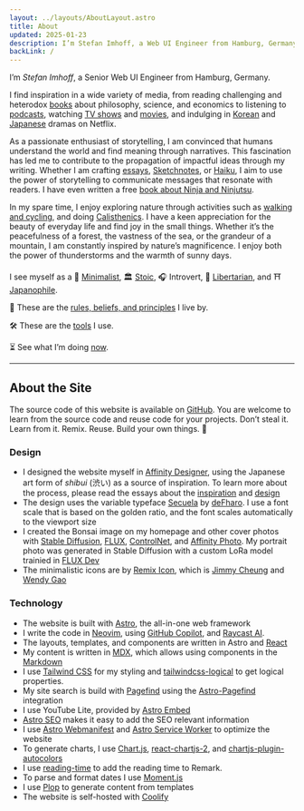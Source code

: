 ```yaml
---
layout: ../layouts/AboutLayout.astro
title: About
updated: 2025-01-23
description: I’m Stefan Imhoff, a Web UI Engineer from Hamburg, Germany.
backLink: /
---
```



I’m _Stefan Imhoff_, a Senior Web UI Engineer from Hamburg, Germany.

I find inspiration in a wide variety of media, from reading challenging and heterodox [books](https://goodreads.com/kogakure) about philosophy, science, and economics to listening to [podcasts](https://raindrop.io/kogakure/podcasts-24118384), watching [TV shows](https://www.themoviedb.org/u/kogakure/favorites/tv) and [movies](https://www.themoviedb.org/u/kogakure/favorites), and indulging in [Korean](https://www.themoviedb.org/list/8216385-korea?view=grid) and [Japanese](https://www.themoviedb.org/list/106001-japan?view=grid) dramas on Netflix.

As a passionate enthusiast of storytelling, I am convinced that humans understand the world and find meaning through narratives. This fascination has led me to contribute to the propagation of impactful ideas through my writing. Whether I am crafting [essays](/journal/), [Sketchnotes](/sketchnotes/), or [Haiku](/haiku/), I aim to use the power of storytelling to communicate messages that resonate with readers. I have even written a free [book about Ninja and Ninjutsu](https://www.kogakure.de/en/).

In my spare time, I enjoy exploring nature through activities such as [walking and cycling](https://hamburg.stefanimhoff.de/), and doing [Calisthenics](/calisthenics/). I have a keen appreciation for the beauty of everyday life and find joy in the small things. Whether it’s the peacefulness of a forest, the vastness of the sea, or the grandeur of a mountain, I am constantly inspired by nature’s magnificence. I enjoy both the power of thunderstorms and the warmth of sunny days.

I see myself as a 🔲 [Minimalist](/tag/minimalism/), 🏛️ [Stoic](/interpretation-if/), 🎧 Introvert, 🐍 [Libertarian](/libertarianism/), and ⛩️ [Japanophile](/tag/japan/).

🧭 These are the [rules, beliefs, and principles](/life-rules/) I live by.

🛠️ These are the [tools](/tools/) I use.

⏳ See what I’m doing [now](/now/).

---

## About the Site

The source code of this website is available on [GitHub](https://github.com/kogakure/website-astro-stefanimhoff.de). You are welcome to learn from the source code and reuse code for your projects. Don’t steal it. Learn from it. Remix. Reuse. Build your own things. 🤘

### Design

- I designed the website myself in [Affinity Designer](https://affinity.serif.com/designer/), using the Japanese art form of _shibui_ (<nobr>渋い</nobr>) as a source of inspiration. To learn more about the process, please read the essays about the [inspiration](/new-website-2020-inspiration/) and [design](/new-website-2020-design/)
- The design uses the variable typeface [Secuela](https://fontlibrary.org/en/font/secuela-variable) by [deFharo](https://github.com/defharo). I use a font scale that is based on the golden ratio, and the font scales automatically to the viewport size
- I created the Bonsai image on my homepage and other cover photos with [Stable Diffusion](https://stability.ai/), [FLUX](https://blackforestlabs.ai/), [ControlNet](https://github.com/lllyasviel/ControlNet), and [Affinity Photo](https://affinity.serif.com/photo/). My portrait photo was generated in Stable Diffusion with a custom LoRa model trainied in [FLUX Dev](https://replicate.com/ostris/flux-dev-lora-trainer/train)
- The minimalistic icons are by [Remix Icon](https://remixicon.com/), which is [Jimmy Cheung](https://github.com/xiaochunjimmy) and [Wendy Gao](https://github.com/wendygaoyuan)

### Technology

- The website is built with [Astro](https://astro.build/), the all-in-one web framework
- I write the code in [Neovim](https://neovim.io/), using [GitHub Copilot](https://github.com/features/copilot), and [Raycast AI](https://www.raycast.com/pro).
- The layouts, templates, and components are written in Astro and [React](https://react.dev/)
- My content is written in [MDX](https://mdxjs.com/), which allows using components in the [Markdown](https://daringfireball.net/projects/markdown/)
- I use [Tailwind CSS](https://tailwindcss.com/) for my styling and [tailwindcss-logical](https://stevecochrane.github.io/tailwindcss-logical/) to get logical properties.
- My site search is build with [Pagefind](https://pagefind.app/) using the [Astro-Pagefind](https://github.com/shishkin/astro-pagefind) integration
- I use YouTube Lite, provided by [Astro Embed](https://github.com/astro-community/astro-embed)
- [Astro SEO](https://github.com/jonasmerlin/astro-seo) makes it easy to add the SEO relevant information
- I use [Astro Webmanifest](https://github.com/alextim/astro-lib/tree/main/packages/astro-webmanifest) and [Astro Service Worker](https://github.com/tatethurston/astrojs-service-worker) to optimize the website
- To generate charts, I use [Chart.js](https://www.chartjs.org/), [react-chartjs-2](https://react-chartjs-2.js.org/), and [chartjs-plugin-autocolors](https://github.com/kurkle/chartjs-plugin-autocolors)
- I use [reading-time](https://github.com/ngryman/reading-time) to add the reading time to Remark.
- To parse and format dates I use [Moment.js](https://momentjs.com/)
- I use [Plop](https://plopjs.com/) to generate content from templates
- The website is self-hosted with [Coolify](https://coolify.io/)
